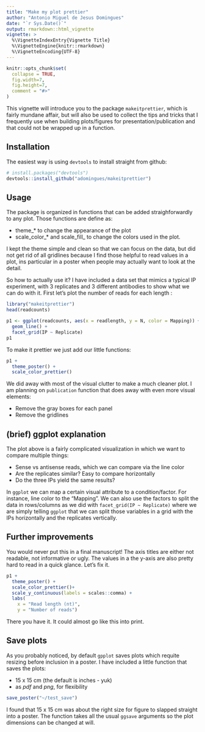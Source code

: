 ```yaml
---
title: "Make my plot prettier"
author: "Antonio Miguel de Jesus Domingues"
date: "`r Sys.Date()`"
output: rmarkdown::html_vignette
vignette: >
  %\VignetteIndexEntry{Vignette Title}
  %\VignetteEngine{knitr::rmarkdown}
  %\VignetteEncoding{UTF-8}
---
```


```r
knitr::opts_chunk$set(
  collapse = TRUE,
  fig.width=7,
  fig.height=7,
  comment = "#>"
)
```

This vignette will introduce you to the package `makeitprettier`, which is fairly mundane affair, but will also be used to collect the tips and tricks that I frequently use when building plots/figures for presentation/publication and that could not be wrapped up in a function. 


## Installation

The easiest way is using `devtools` to install straight from github:

```r
# install.packages("devtools")
devtools::install_github("adomingues/makeitprettier")
```


## Usage

The package is organized in functions that can be added straighforwardly to any plot. Those functions are define as: 

- theme_* to change the appearance of the plot
- scale_color_* and scale_fill_ to change the colors used in the plot.

I kept the theme simple and clean so that we can focus on the data, but did not get rid of all gridlines because I find those helpful to read values in a plot, ins particular in a poster when people may actually want to look at the detail.

So how to actually use it? I have included a data set that mimics a typical IP experiment, with 3 replicates and 3 different antibodies to show what we can do with it. First let's plot the number of reads for each length :


```r
library("makeitprettier")
head(readcounts)

p1 <- ggplot(readcounts, aes(x = readlength, y = N, color = Mapping)) +
  geom_line() +
  facet_grid(IP ~ Replicate)
p1
```

To make it prettier we just add our little functions:

```r
p1 + 
  theme_poster() +
  scale_color_prettier()
```

We did away with most of the visual clutter to make a much cleaner plot. I am planning on `publication` function that does away with even more visual elements:

- Remove the gray boxes for each panel
- Remove the gridlines


## (brief) ggplot explanation 

The plot above is a fairly complicated visualization in which we want to compare multiple things:

- Sense vs antisense reads, which we can compare via the line color
- Are the replicates similar? Easy to compare horizontally
- Do the three IPs yield the same results?

In `ggplot` we can map a certain visual attribute to a condition/factor. For instance, line color to the "Mapping". We can also use the factors to split the data in rows/columns as we did with `facet_grid(IP ~ Replicate)` where we are simply telling `ggplot` that we can split those variables in a grid with the IPs horizontally and the replicates vertically. 


## Further improvements

You would never put this in a final manuscript! The axis titles are either not readable, not informative or ugly. The values in a the y-axis are also pretty hard to read in a quick glance. Let's fix it.

```r
p1 + 
  theme_poster() +
  scale_color_prettier()+
  scale_y_continuous(labels = scales::comma) +
  labs(
    x = "Read length (nt)",
    y = "Number of reads") 
```

There you have it. It could almost go like this into print.


## Save plots

As you probably noticed, by default `gpplot` saves plots which requite resizing before inclusion in a poster. I have included a little function that saves the plots:

- 15 x 15 cm (the default is inches - yuk)
- as _pdf_ and _png_, for flexibility


```r
save_poster("~/test_save")
```

I found that 15 x 15 cm was about the right size for figure to slapped straight into a poster. The function takes all the usual `ggsave` arguments so the plot dimensions can be changed at will.